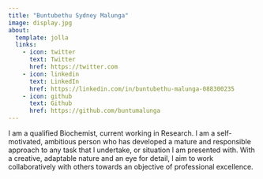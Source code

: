 ```yaml
---
title: "Buntubethu Sydney Malunga"
image: display.jpg
about:
  template: jolla
  links:
    - icon: twitter
      text: Twitter
      href: https://twitter.com
    - icon: linkedin
      text: LinkedIn
      href: https://linkedin.com/in/buntubethu-malunga-088300235
    - icon: github
      text: Github
      href: https://github.com/buntumalunga
---
```


I am a qualified Biochemist, current working in Research. l am a self-motivated, ambitious person who has developed a mature and responsible approach to any task that l undertake, or situation l am presented with.
With a creative, adaptable nature and an eye for detail, l aim to work collaboratively with others towards an objective of professional excellence. 
